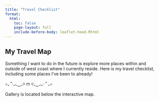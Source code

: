 ```yaml
---
title: "Travel Checklist"
format:
  html:
    toc: false
    page-layout: full
    include-before-body: leaflet-head.Rhtml
---
```


## My Travel Map

Something I want to do in the future is explore more places within and outside of west coast where I currently reside. Here is my travel checklist, including some places I've been to already!

⊹₊ ˚‧︵‿₊୨ ᰔ ୧₊‿︵‧ ˚ ₊⊹

Gallery is located below the interactive map.

::: {#mymap style="height: 500px;"}
:::

```{=html}
<script>
  document.addEventListener('DOMContentLoaded', function () {
    var map = L.map('mymap').setView([20, 0], 2); // Centered on the world

    L.tileLayer('https://{s}.tile.openstreetmap.org/{z}/{x}/{y}.png', {
      maxZoom: 18,
      attribution: '&copy; OpenStreetMap contributors'
    }).addTo(map);

    const places = [
      {
        coords: [34.413278, -119.845958],
        name: "✅ University of California, Santa Barbara",
        img: "ewtsang.github.io/images/sbartmuseum.jpg",
        desc: "Where I go to school!"
      },
      {
        coords: [34.420171, -119.700230],
        name: "✅Santa Barbara, CA ",
        img: "ewtsang.github.io/images/dtsb.jpg",
        desc: "An evening spent on State Street is always a fun one."
      },
      
      
    ];

    places.forEach(place => {
      L.marker(place.coords).addTo(map)
        .bindPopup(`
          <strong>${place.name}</strong><br>
          <img src="${place.img}" width="200px" style="border-radius: 6px;"><br>
          ${place.desc}
        `);
    });
  });
</script>
```
